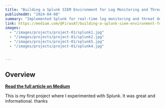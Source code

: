 ```yaml
---
title: "Building a Splunk SIEM Environment for Log Monitoring and Threat Detection"
publishedAt: "2024-04-08"
summary: "Implemented Splunk for real-time log monitoring and threat detection, collecting logs from multiple sources and providing  insights to strengthen the environment security."
link: https://medium.com/@FirasA7/building-a-splunk-siem-environment-for-log-monitoring-and-threat-detection-8266b592b42c 
images:
  - "/images/projects/project-01/splunk1.jpg"
  - "/images/projects/project-01/splunk2.jpg"
  - "/images/projects/project-01/splunk5.jpg"
  - "/images/projects/project-01/splunk4.jpg"


---
```



## Overview

[**Read the full article on Medium**](https://medium.com/@FirasA7/building-a-splunk-siem-environment-for-log-monitoring-and-threat-detection-8266b592b42c)

This is my first project where I experimented with Splunk.
It was great and informational. thanks